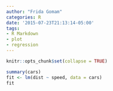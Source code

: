 ```yaml
---
author: "Frida Gomam"
categories: R
date: '2015-07-23T21:13:14-05:00'
tags:
- R Markdown
- plot
- regression
---
```


```r
knitr::opts_chunk$set(collapse = TRUE)
```

```r
summary(cars)
fit <- lm(dist ~ speed, data = cars)
fit
```
